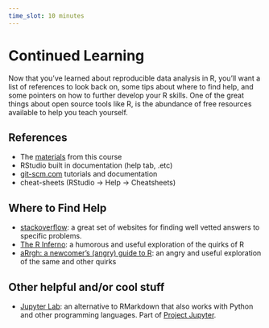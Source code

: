 ```yaml
---
time_slot: 10 minutes
---
```


# Continued Learning

Now that you've learned about reproducible data analysis in R, you'll want a list of references to look back on, some tips about where to find help, and some pointers on how to further develop your R skills. One of the great things about open source tools like R, is the abundance of free resources available to help you teach yourself.

## References

- The [materials](https://nceas.github.io/sasap-training/materials/) from this course
- RStudio built in documentation (help tab, .etc)
- [git-scm.com](https://git-scm.com/) tutorials and documentation
- cheat-sheets (RStudio -> Help -> Cheatsheets)

## Where to Find Help

- [stackoverflow](https://stackoverflow.com/): a great set of websites for finding well vetted answers to specific problems.
- [The R Inferno](http://www.burns-stat.com/documents/books/the-r-inferno/): a humorous and useful exploration of the quirks of R
- [aRrgh: a newcomer’s (angry) guide to R](http://arrgh.tim-smith.us/): an angry and useful exploration of the same and other quirks

## Other helpful and/or cool stuff

- [Jupyter Lab](https://github.com/jupyterlab/jupyterlab): an alternative to RMarkdown that also works with Python and other programming languages. Part of [Project Jupyter](jupyter.org).

<!-- This is going to get too wordy. ...but maybe we want it in there at some point?
## Choosing Which Library to Use

Sometimes when you want to do something beyond what can be accomplished with the packages you know in R, you'll find that there are many competing packages the, at least preportedly, can do that thing. A reasonable first step is simply to do a Google search. Often this will turn up many different packages that do nearly the same thing. How do you decide which to use?

- Compatibility with other packages (e.g., the tidyverse)
- Under active development? Check activity in the package repo

For instance, you may want to work with spatial data (e.g., shapefiles) in R. blah blah blah. Go through how to decidebe between sp, sf, spatial, etc.
-->
